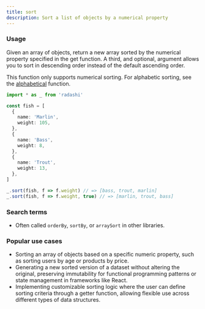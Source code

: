 ```yaml
---
title: sort
description: Sort a list of objects by a numerical property
---
```


### Usage

Given an array of objects, return a new array sorted by the numerical property specified in the get function. A third, and optional, argument allows you to sort in descending order instead of the default ascending order.

This function only supports numerical sorting. For alphabetic sorting, see the [alphabetical](./alphabetical) function.

```ts
import * as _ from 'radashi'

const fish = [
  {
    name: 'Marlin',
    weight: 105,
  },
  {
    name: 'Bass',
    weight: 8,
  },
  {
    name: 'Trout',
    weight: 13,
  },
]

_.sort(fish, f => f.weight) // => [bass, trout, marlin]
_.sort(fish, f => f.weight, true) // => [marlin, trout, bass]
```

### Search terms

- Often called `orderBy`, `sortBy`, or `arraySort` in other libraries.

### Popular use cases

- Sorting an array of objects based on a specific numeric property, such as sorting users by age or products by price.
- Generating a new sorted version of a dataset without altering the original, preserving immutability for functional programming patterns or state management in frameworks like React.
- Implementing customizable sorting logic where the user can define sorting criteria through a getter function, allowing flexible use across different types of data structures.

